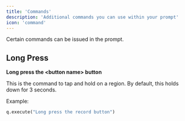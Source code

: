 ```yaml
---
title: 'Commands'
description: 'Additional commands you can use within your prompt'
icon: 'command'
---
```


Certain commands can be issued in the prompt.

## Long Press
**Long press the \<button name\> button** 

This is the command to tap and hold on a region. By default, this holds down for 3 seconds.

Example:
```python
q.execute("Long press the record button")
```